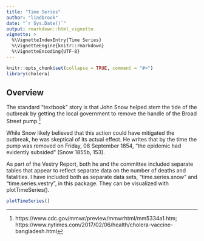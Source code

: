 ```yaml
---
title: "Time Series"
author: "lindbrook"
date: "`r Sys.Date()`"
output: rmarkdown::html_vignette
vignette: >
  %\VignetteIndexEntry{Time Series}
  %\VignetteEngine{knitr::rmarkdown}
  %\VignetteEncoding{UTF-8}
---
```


```r
knitr::opts_chunk$set(collapse = TRUE, comment = "#>")
library(cholera)
```

## Overview

The standard "textbook" story is that John Snow helped stem the tide of the outbreak by getting the local government to remove the handle of the Broad Street pump.^[https://www.cdc.gov/mmwr/preview/mmwrhtml/mm5334a1.htm; https://www.nytimes.com/2017/02/06/health/cholera-vaccine-bangladesh.html]

While Snow likely believed that this action could have mitigated the outbreak, he was skeptical of its actual effect. He writes that by the time the pump was removed on Friday, 08 September 1854, "the epidemic had evidently subsided" (Snow 1855b, 153).

As part of the Vestry Report, both he and the committee included separate tables that appear to reflect separate data on the number of deaths and fatalities. I have included both as separate data sets, "time.series.snow" and "time.series.vestry", in this package. They can be visualized with plotTimeSeries().

```r
plotTimeSeries()
```
